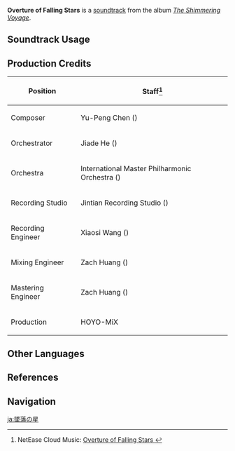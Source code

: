 {{Soundtrack Infobox
|image          = The Shimmering Voyage.png
|album          = The Shimmering Voyage
|disc           = 4
|number         = 46
|featured       =
|featured2      =
|featured3      =
|featured_disc  =
|featured_disc2 =
|featured_disc3 =
|youtube_id     = nCPsMxeA6cE
|spotify_id     = 3cRDhCtzLF7VnbkO7DI9NX
|previous       = Hymn of the Pearl
|next           = Ominous Fandango
}}
'''Overture of Falling Stars''' is a [[soundtrack]] from the album ''[[The Shimmering Voyage]]''.

==Soundtrack Usage==
{{Soundtrack Usage
|quest    = Unknown Star//cutscene
|location = 
|domain   = 
}}

==Production Credits==
{| class="wikitable"
! Position
! Staff<ref>NetEase Cloud Music: [https://music.163.com/#/song?id=1861579780 Overture of Falling Stars {{zh|陨落之星}}]</ref>
|-
! Composer
| Yu-Peng Chen ({{zh|陈致逸}})
|-
! Orchestrator
| Jiade He ({{zh|何迦德}})
|-
! Orchestra
| International Master Philharmonic Orchestra ({{zh|国际首席爱乐乐团}})
|-
! Recording Studio
| Jintian Recording Studio ({{zh|金田录音棚}})
|-
! Recording Engineer
| Xiaosi Wang ({{zh|王小四}})
|-
! Mixing Engineer
| Zach Huang ({{zh|黄巍}})
|-
! Mastering Engineer
| Zach Huang ({{zh|黄巍}})
|-
! Production
| HOYO-MiX
|}

==Other Languages==
{{Other Languages
|en      = Overture of Falling Stars
|zhs     = 陨落之星
|zhs_rm  = Yǔnluò zhī Xīng
|zht     = 隕落之星
|zht_rm  = Yǔnluò zhī Xīng
|zh_tl   = Falling Stars
|ja      = 墜落の星
|ja_rm   = Tsuiraku no Hoshi
|ja_tl   = Falling Stars
}}

==References==
{{Reflist}}

==Navigation==
{{Soundtrack Navbox|The Shimmering Voyage|1}}

[[ja:墜落の星]]